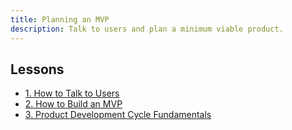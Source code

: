 ```yaml
---
title: Planning an MVP
description: Talk to users and plan a minimum viable product.
---
```



## Lessons

- [1. How to Talk to Users](./1-chapter.mdx)
- [2. How to Build an MVP](./2-chapter.mdx)
- [3. Product Development Cycle Fundamentals](./3-chapter.mdx)

